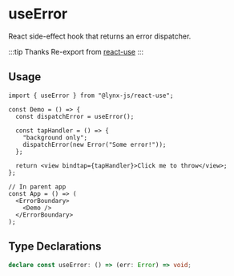 # useError

React side-effect hook that returns an error dispatcher.

:::tip Thanks
Re-export from [react-use](https://github.com/streamich/react-use)
:::

## Usage

```tsx
import { useError } from "@lynx-js/react-use";

const Demo = () => {
  const dispatchError = useError();

  const tapHandler = () => {
    "background only";
    dispatchError(new Error("Some error!"));
  };

  return <view bindtap={tapHandler}>Click me to throw</view>;
};

// In parent app
const App = () => (
  <ErrorBoundary>
    <Demo />
  </ErrorBoundary>
);
```

## Type Declarations
```ts
declare const useError: () => (err: Error) => void;
```

